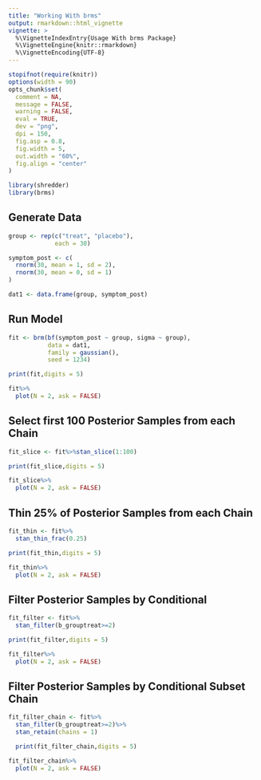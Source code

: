 ```yaml
---
title: "Working With brms"
output: rmarkdown::html_vignette
vignette: >
  %\VignetteIndexEntry{Usage With brms Package}
  %\VignetteEngine{knitr::rmarkdown}
  %\VignetteEncoding{UTF-8}
---
```


```r
stopifnot(require(knitr))
options(width = 90)
opts_chunk$set(
  comment = NA,
  message = FALSE,
  warning = FALSE,
  eval = TRUE,
  dev = "png",
  dpi = 150,
  fig.asp = 0.8,
  fig.width = 5,
  out.width = "60%",
  fig.align = "center"
)
```

```r
library(shredder)
library(brms)
```

## Generate Data

```r
group <- rep(c("treat", "placebo"), 
             each = 30)

symptom_post <- c(
  rnorm(30, mean = 1, sd = 2), 
  rnorm(30, mean = 0, sd = 1)
)

dat1 <- data.frame(group, symptom_post)
```

## Run Model

```r
fit <- brm(bf(symptom_post ~ group, sigma ~ group), 
           data = dat1, 
           family = gaussian(),
           seed = 1234)
```

```r
print(fit,digits = 5)
```

```r
fit%>%
  plot(N = 2, ask = FALSE)
```

## Select first 100 Posterior Samples from each Chain

```r
fit_slice <- fit%>%stan_slice(1:100)
```

```r
print(fit_slice,digits = 5)
```

```r
fit_slice%>%
  plot(N = 2, ask = FALSE)
```

## Thin 25% of Posterior Samples from each Chain

```r
fit_thin <- fit%>%
  stan_thin_frac(0.25)
```

```r
print(fit_thin,digits = 5)
```

```r
fit_thin%>%
  plot(N = 2, ask = FALSE)
```

## Filter Posterior Samples by Conditional

```r
fit_filter <- fit%>%
  stan_filter(b_grouptreat>=2)
```

```r
print(fit_filter,digits = 5)
```

```r
fit_filter%>%
  plot(N = 2, ask = FALSE)
```

## Filter Posterior Samples by Conditional Subset Chain

```r
fit_filter_chain <- fit%>%
  stan_filter(b_grouptreat>=2)%>%
  stan_retain(chains = 1)
```

```r
  print(fit_filter_chain,digits = 5)
```

```r
fit_filter_chain%>%
  plot(N = 2, ask = FALSE)
```